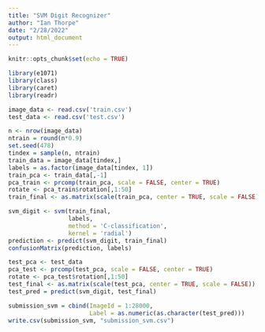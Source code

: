 ```yaml
---
title: "SVM Digit Recognizer"
author: "Ian Thorpe"
date: "2/28/2022"
output: html_document
---
```


```r
knitr::opts_chunk$set(echo = TRUE)
```

```r
library(e1071)
library(class)
library(caret)
library(readr)
```


```r
image_data <- read.csv('train.csv')
test_data <- read.csv('test.csv')
```

```r
n <- nrow(image_data)
ntrain = round(n*0.9)
set.seed(478)
tindex = sample(n, ntrain)
train_data = image_data[tindex,]
labels = as.factor(image_data[tindex, 1])
train_pca <- train_data[,-1]
pca_train <- prcomp(train_pca, scale = FALSE, center = TRUE)
rotate <- pca_train$rotation[,1:50]
train_final <- as.matrix(scale(train_pca, center = TRUE, scale = FALSE)) %*% rotate

svm_digit <- svm(train_final,
                 labels,
                 method = 'C-classification',
                 kernel = 'radial')
prediction <- predict(svm_digit, train_final)
confusionMatrix(prediction, labels)
```

```r



test_pca <- test_data
pca_test <- prcomp(test_pca, scale = FALSE, center = TRUE)
rotate <- pca_test$rotation[,1:50]
test_final <- as.matrix(scale(test_pca, center = TRUE, scale = FALSE)) %*% rotate
test_pred = predict(svm_digit, test_final)

submission_svm = cbind(ImageId = 1:28000, 
                       Label = as.numeric(as.character(test_pred)))
write.csv(submission_svm, "submission_svm.csv")
```








